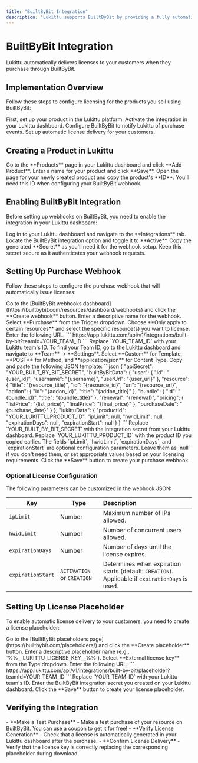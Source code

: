 ```yaml
---
title: "BuiltByBit Integration"
description: "Lukittu supports BuiltByBit by providing a fully automatic licensing experience for your resources."
---
```


# BuiltByBit Integration

<Note>
    Lukittu automatically delivers licenses to your customers when they purchase
    through BuiltByBit.
</Note>

## Implementation Overview

Follow these steps to configure licensing for the products you sell using BuiltByBit:

<Steps>
    <Step title="Create a product in Lukittu">
        First, set up your product in the Lukittu platform.
    </Step>
    <Step title="Enable the BuiltByBit integration">
        Activate the integration in your Lukittu dashboard.
    </Step>
    <Step title="Set up a purchase webhook">
        Configure BuiltByBit to notify Lukittu of purchase events.
    </Step>
    <Step title="Create a license placeholder">
        Set up automatic license delivery for your customers.
    </Step>
</Steps>

## Creating a Product in Lukittu

<Steps>
    <Step title="Navigate to Products">
        Go to the **Products** page in your Lukittu dashboard and click **Add
        Product**.
    </Step>
    <Step title="Add product details">
        Enter a name for your product and click **Save**.
    </Step>
    <Step title="Get the product ID">
        Open the page for your newly created product and copy the product's
        **ID**.
        <Tip>You'll need this ID when configuring your BuiltByBit webhook.</Tip>
    </Step>
</Steps>

## Enabling BuiltByBit Integration

Before setting up webhooks on BuiltByBit, you need to enable the integration in your Lukittu dashboard:

<Steps>
    <Step title="Access Integrations Settings">
        Log in to your Lukittu dashboard and navigate to the **Integrations**
        tab.
    </Step>
    <Step title="Enable the Integration">
        Locate the BuiltByBit integration option and toggle it to **Active**.
    </Step>
    <Step title="Copy the Secret">
        Copy the generated **Secret** as you'll need it for the webhook setup.
        <Info>
            Keep this secret secure as it authenticates your webhook requests.
        </Info>
    </Step>
</Steps>

## Setting Up Purchase Webhook

Follow these steps to configure the purchase webhook that will automatically issue licenses:

<Steps>
    <Step title="Access BuiltByBit Webhooks">
        Go to the [BuiltByBit webhooks dashboard](https://builtbybit.com/resources/dashboard/webhooks) and click the **Create webhook** button.
    </Step>
    <Step title="Configure Webhook Settings">
        Enter a descriptive name for the webhook. Select **Purchase** from the Trigger dropdown. Choose **Only apply to certain resources** and select the specific resource(s) you want to license.
    </Step>
    <Step title="Set Webhook URL">
        Enter the following URL:
        ```
        https://app.lukittu.com/api/v1/integrations/built-by-bit?teamId=YOUR_TEAM_ID
        ```
        Replace `YOUR_TEAM_ID` with your Lukittu team's ID.
        <Info>
            To find your Team ID, go to the Lukittu dashboard and navigate to
            **Team** → **Settings**.
        </Info>
    </Step>
    <Step title="Configure Webhook Format">
        Select **Custom** for Template, **POST** for Method, and **application/json** for Content Type.
    </Step>
    <Step title="Set Webhook Body">
        Copy and paste the following JSON template:
        ```json
        {
            "apiSecret": "YOUR_BUILT_BY_BIT_SECRET",
            "builtByBitData": {
                "user": {
                    "id": "{user_id}",
                    "username": "{username}",
                    "userUrl": "{user_url}"
                },
                "resource": {
                    "title": "{resource_title}",
                    "id": "{resource_id}",
                    "url": "{resource_url}",
                    "addon": {
                        "id": "{addon_id}",
                        "title": "{addon_title}"
                    },
                    "bundle": {
                        "id": "{bundle_id}",
                        "title": "{bundle_title}"
                    },
                    "renewal": "{renewal}",
                    "pricing": {
                        "listPrice": "{list_price}",
                        "finalPrice": "{final_price}"
                    },
                    "purchaseDate": "{purchase_date}"
                }
            },
            "lukittuData": {
                "productId": "YOUR_LUKITTU_PRODUCT_ID",
                "ipLimit": null,
                "hwidLimit": null,
                "expirationDays": null,
                "expirationStart": null
            }
        }
        ```
    </Step>
    <Step title="Customize Webhook Data">
        Replace `YOUR_BUILT_BY_BIT_SECRET` with the integration secret from your Lukittu dashboard. Replace `YOUR_LUKITTU_PRODUCT_ID` with the product ID you copied earlier.
        <Note>
            The fields `ipLimit`, `hwidLimit`, `expirationDays`, and `expirationStart` are optional configuration parameters. Leave them as `null` if you don't need them, or set appropriate values based on your licensing requirements.
        </Note>
    </Step>
    <Step title="Save the Webhook">
        Click the **Save** button to create your purchase webhook.
    </Step>
</Steps>

### Optional License Configuration

The following parameters can be customized in the webhook JSON:

| **Key**           | **Type**                   | **Description**                                                                                  |
| ----------------- | -------------------------- | :----------------------------------------------------------------------------------------------- |
| `ipLimit`         | Number                     | Maximum number of IPs allowed.                                                                   |
| `hwidLimit`       | Number                     | Number of concurrent users allowed.                                                              |
| `expirationDays`  | Number                     | Number of days until the license expires.                                                        |
| `expirationStart` | `ACTIVATION` or `CREATION` | Determines when expiration starts (default: `CREATION`). Applicable if `expirationDays` is used. |

## Setting Up License Placeholder

To enable automatic license delivery to your customers, you need to create a license placeholder:

<Steps>
    <Step title="Access BuiltByBit Placeholders">
        Go to the [BuiltByBit placeholders
        page](https://builtbybit.com/placeholders/) and click the **Create
        placeholder** button.
    </Step>
    <Step title="Configure Placeholder Settings">
        Enter a descriptive placeholder name (e.g.,
        `%%__LUKITTU_LICENSE_KEY__%%`). Select **External license key** from the
        Type dropdown.
    </Step>
    <Step title="Set Placeholder URL">
        Enter the following URL: ```
        https://app.lukittu.com/api/v1/integrations/built-by-bit/placeholder?teamId=YOUR_TEAM_ID
        ``` Replace `YOUR_TEAM_ID` with your Lukittu team's ID.
    </Step>
    <Step title="Set Secret">
        Enter the BuiltByBit integration secret you created on your Lukittu
        dashboard.
    </Step>
    <Step title="Save the Placeholder">
        Click the **Save** button to create your license placeholder.
    </Step>
</Steps>

## Verifying the Integration

<Accordion title="Testing Your Integration">
    - **Make a Test Purchase** - Make a test purchase of your resource on
    BuiltByBit. You can use a coupon to get it for free! - **Verify License
    Generation** - Check that a license is automatically generated in your
    Lukittu dashboard after the purchase. - **Confirm License Delivery** -
    Verify that the license key is correctly replacing the corresponding
    placeholder during download.
</Accordion>
